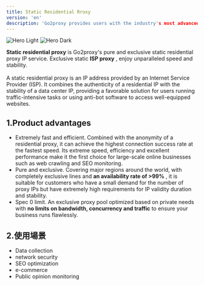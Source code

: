 ```yaml
---
title: Static Residential Rroxy
version: 'en'
description: 'Go2proxy provides users with the industry's most advanced network proxy basic solutions to meet your diverse needs for data collection!'
---
```


<img
  className="block dark:hidden"
  src="/images/light-s.png"
  alt="Hero Light"
/>
<img
  className="hidden dark:block"
  src="/images/dark-s.png"
  alt="Hero Dark"
/>

**Static residential proxy** is Go2proxy's pure and exclusive static residential proxy IP service. Exclusive static **ISP proxy** , enjoy unparalleled speed and stability.
<br /><br />A static residential proxy is an IP address provided by an Internet Service Provider (ISP). It combines the authenticity of a residential IP with the stability of a data center IP, providing a favorable solution for users running traffic-intensive tasks or using anti-bot software to access well-equipped websites.

## 1.Product advantages
- Extremely fast and efficient. Combined with the anonymity of a residential proxy, it can achieve the highest connection success rate at the fastest speed. Its extreme speed, efficiency and excellent performance make it the first choice for large-scale online businesses such as web crawling and SEO monitoring.
- Pure and exclusive. Covering major regions around the world, with completely exclusive lines and **an availability rate of >99%** , it is suitable for customers who have a small demand for the number of proxy IPs but have extremely high requirements for IP validity duration and stability.
- Spec 0 limit. An exclusive proxy pool optimized based on private needs with **no limits on bandwidth, concurrency and traffic** to ensure your business runs flawlessly.

## 2.使用場景
- Data collection
- network security
- SEO optimization
- e-commerce
- Public opinion monitoring